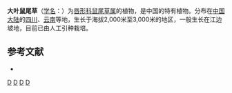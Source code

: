 {{Speciesbox 
| taxon = Salvia grandifolia
| authority = W. W. Smith
}}

'''大叶鼠尾草'''（[[学名|学名]]：{{lang|la|''Salvia grandifolia''}}）为[[唇形科|唇形科]][[鼠尾草属|鼠尾草属]]的植物，是中国的特有植物。分布在[[中国大陆|中国大陆]]的[[四川|四川]]、[[云南|云南]]等地，生长于海拔2,000米至3,000米的地区，一般生长在江边坡地，目前已由人工引种栽培。

== 参考文献 ==
<div class="references-small">
* {{cite web| url =http://www.bioinfo.cn/db05/KmzwSpecies.php?action=view&id=12814| title =大叶鼠尾草| work =《中国高等植物数据库全库》| publisher =中国科学院微生物研究所| author =昆明植物研究所| accessdate =2009-02-24| deadurl =yes| archiveurl =https://web.archive.org/web/20160305082910/http://www.bioinfo.cn/db05/KmzwSpecies.php?action=view&id=12814| archivedate =2016-03-05}}
</div>
{{Taxonbar|from=Q7406801}}

[[Category:鼠尾草属|D]]
[[Category:中國特有植物|D]]
[[Category:四川植物|D]]
[[Category:云南植物|D]]